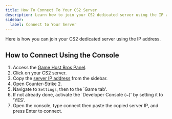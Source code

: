 ```yaml
---
title: How To Connect To Your CS2 Server
description: Learn how to join your CS2 dedicated server using the IP address.
sidebar:
  label: Connect to Your Server
---
```


Here is how you can join your CS2 dedicated server using the IP address.

<YouTube id="c4m_XmZyUv8" />

## How to Connect Using the Console

1. Access the [Game Host Bros Panel](https://panel.gamehostbros.com/).
2. Click on your CS2 server.
3. Copy the [server IP address](https://www.youtube.com/watch?v=Ap7DtDF-wYg) from the sidebar.
4. Open Counter-Strike 2.
5. Navigate to `Settings`, then to the `Game tab'.
6. If not already done, activate the `Developer Console (~)' by setting it to 'YES'.
7. Open the console, type connect then paste the copied server IP, and press Enter to connect.